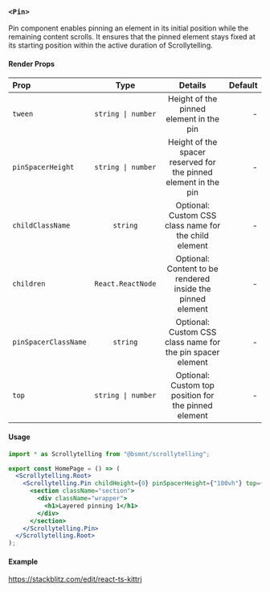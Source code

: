 ### `<Pin>`

Pin component enables pinning an element in its initial position while the remaining content scrolls. It ensures that the pinned element stays fixed at its starting position within the active duration of Scrollytelling.

#### Render Props

| Prop                 |        Type        |                             Details                             | Default |
| :------------------- | :----------------: | :-------------------------------------------------------------: | ------: |
| `tween`              | `string \| number` |             Height of the pinned element in the pin             |       - |
| `pinSpacerHeight`    | `string \| number` | Height of the spacer reserved for the pinned element in the pin |       - |
| `childClassName`     |      `string`      |      Optional: Custom CSS class name for the child element      |       - |
| `children`           | `React.ReactNode`  |   Optional: Content to be rendered inside the pinned element    |       - |
| `pinSpacerClassName` |      `string`      |   Optional: Custom CSS class name for the pin spacer element    |       - |
| `top`                | `string \| number` |      Optional: Custom top position for the pinned element       |       - |

#### Usage

```jsx copy
import * as Scrollytelling from "@bsmnt/scrollytelling";

export const HomePage = () => (
  <Scrollytelling.Root>
    <Scrollytelling.Pin childHeight={0} pinSpacerHeight={"100vh"} top={0}>
      <section className="section">
        <div className="wrapper">
          <h1>Layered pinning 1</h1>
        </div>
      </section>
    </Scrollytelling.Pin>
  </Scrollytelling.Root>
);
```

#### Example

https://stackblitz.com/edit/react-ts-kittrj
